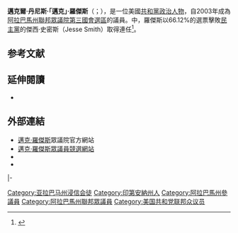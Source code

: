 {{多個問題|
{{请求翻译|time=2015-08-17T05:19:35+00:00}}
{{Expand|time=2015-08-17T05:19:35+00:00}}
}}
{{For|密歇根州美國眾議院議員|邁克·羅傑斯 (密歇根州政治人物)}}
{{Infobox Officeholder
|name          = 邁克·羅傑斯<br>Mike Rogers
|image         = MikeRogerPortrait.jpeg
|state         = 阿拉巴馬州
|district      = [[阿拉巴馬州第三國會選區|三]]
|term_start    = 2003年1月3日
|term_end      = 
|preceded      = [[鮑勃·賴利|鮑勃·賴利]]
|succeeded     =
|state_house1  = 阿拉巴馬州
|district1     = 三十六
|term_start1   = 1994年
|term_end1     = 2002年
|predecessor1  = 詹姆斯·坎貝爾
|successor1    = 蘭迪·伍德
|birth_name    = 邁克爾·丹尼斯·羅傑斯<br>Michael Dennis Rogers
|birth_date    = {{birth date and age|1958|7|16}}
|birth_place   = {{US}}[[印第安纳州|印第安纳州]][[萊克縣_(印地安納州)|萊克縣]][[哈蒙德_(印第安纳州)|哈蒙德]]
|death_date    =
|death_place   =
|party         = [[共和黨_(美國)|共和黨]]
|spouse        = 貝絲·羅傑斯（Beth Rogers）
|alma_mater    = [[傑克遜維爾州立大學|傑克遜維爾州立大學]]<br>{{le|伯明翰法學院|Birmingham School of Law}}
|religion      = [[浸礼宗|浸礼宗]]
}}

'''邁克爾·丹尼斯·「邁克」·羅傑斯'''（{{lang-en|'''Michael Dennis "Mike" Rogers'''}}；{{bd|1958年|7月16日}}），是一位美國[[共和黨_(美國)|共和黨]][[政治人物|政治人物]]，自2003年成為[[阿拉巴馬州|阿拉巴馬州]][[美國眾議院|聯邦眾議院]][[阿拉巴馬州第三國會選區|第三國會選區]]的議員。{{le|2014年阿拉巴馬州美國眾議院議員選舉|United States House of Representatives elections in Alabama, 2014|2014年選舉}}中，羅傑斯以66.12%的選票擊敗[[民主黨_(美國)|民主黨]]的傑西·史密斯（Jesse Smith）取得連任<ref name=generalresults>{{cite web |url=http://alabamavotes.gov/downloads/election/2014/general/2014GeneralResults-WithWriteIn.pdf |title=Certified General Election Results |publisher=Alabama Secretary of State|accessdate=December 13, 2014}}</ref>。

==参考文献==
{{reflist}}

==延伸閱讀==
* {{CongLinks | congbio = r000575 | ballot = Mike_Rogers_(Alabama) | nndb = 286/000040166 | votesmart = 5705 | govtrack = 400341 | opencong = 400341 | rollcall = 15323 | politifact = | fec = H2AL03032 | opensecrets = N00024759 | assets = michael-rogers-ala | legistorm = 570/Rep_Michael_Dennis_Rogers.html | followthemoney = 18670 | ontheissues = House/Michael_Rogers.htm | congress = mike-rogers/1704  | worldcat = | cspan = 1014740 | rose = | imdb = 2073120 | bloomberg = | nyt = | washpo = gIQAkR2cKP }}

==外部連結==
* [https://web.archive.org/web/20130602104354/http://mike-rogers.house.gov/ 邁克·羅傑斯]眾議院官方網站
* [http://www.mikerogersforcongress.com/index.html 邁克·羅傑斯眾議員競選網站]
* {{C-SPAN|michaelmikedrogers}}
* {{Dmoz|Regional/North_America/United_States/Alabama/Government/Federal/US_House_of_Representatives/Mike_Rogers_%5BR-3%5D}}

{{s-start}}
{{s-par|us-hs}}
{{s-bef|before=[[鮑勃·賴利|鮑勃·賴利]]}}
{{s-ttl|title=[[阿拉巴馬州第三國會選區|阿拉巴馬州第三國會選區]]<br>[[阿拉巴馬州美國眾議院議員列表|眾議院議員]]|years=2003年－}}
{{s-inc}}
|-
{{s-prec|usa}}
{{s-bef|before=[[德温·努涅斯|德温·努涅斯]]<br><small>R－[[加利福尼亚州|加利福尼亚州]]}}
{{s-ttl|title={{le|現任美國眾議員列表 (以資歷排序)|List of current members of the United States House of Representatives by seniority|美國眾議員資歷}}|years=第131位}}
{{s-aft|after={{le|多奇·拉伯斯伯格|Dutch Ruppersberger}}<br><small>D－[[马里兰州|马里兰州]]}}
{{s-end}}

{{DEFAULTSORT:Rogers, Mike D.}}

[[Category:亚拉巴马州浸信会徒|Category:亚拉巴马州浸信会徒]]
[[Category:印第安納州人|Category:印第安納州人]]
[[Category:阿拉巴馬州參議員|Category:阿拉巴馬州參議員]]
[[Category:阿拉巴馬州聯邦眾議員|Category:阿拉巴馬州聯邦眾議員]]
[[Category:美国共和党联邦众议员|Category:美国共和党联邦众议员]]